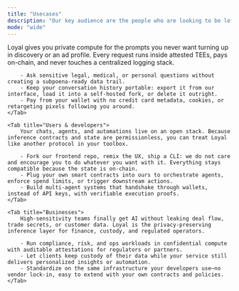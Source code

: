 ```yaml
---
title: "Usecases"
description: "Our key audience are the people who are looking to be left alone, who want to leverage the power of AI without exposing their data to the risks of surveillance or ad-driven monetization."
mode: "wide"
---
```


<Tabs>
    <Tab title="Privacy freaks">
        Loyal gives you private compute for the prompts you never want turning up in discovery or an ad profile. Every request runs inside attested TEEs, pays on-chain, and never touches a centralized logging stack.

        - Ask sensitive legal, medical, or personal questions without creating a subpoena-ready data trail.
        - Keep your conversation history portable: export it from our interface, load it into a self-hosted fork, or delete it outright.
        - Pay from your wallet with no credit card metadata, cookies, or retargeting pixels following you around.
    </Tab>

    <Tab title="Users & developers">
        Your chats, agents, and automations live on an open stack. Because inference contracts and state are permissionless, you can treat Loyal like another protocol in your toolbox.

        - Fork our frontend repo, remix the UX, ship a CLI: we do not care and encourage you to do whatever you want with it. Everything stays compatible because the state is on-chain.
        - Plug your own smart contracts into ours to orchestrate agents, enforce spend limits, or trigger downstream actions.
        - Build multi-agent systems that handshake through wallets, instead of API keys, with verifiable execution proofs.
    </Tab>

    <Tab title="Businesses">
        High-sensitivity teams finally get AI without leaking deal flow, trade secrets, or customer data. Loyal is the privacy-preserving inference layer for finance, custody, and regulated operators.

        - Run compliance, risk, and ops workloads in confidential compute with auditable attestations for regulators or partners.
        - Let clients keep custody of their data while your service still delivers personalized insights or automation.
        - Standardize on the same infrastructure your developers use—no vendor lock-in, easy to extend with your own contracts and policies.
    </Tab>
</Tabs>
